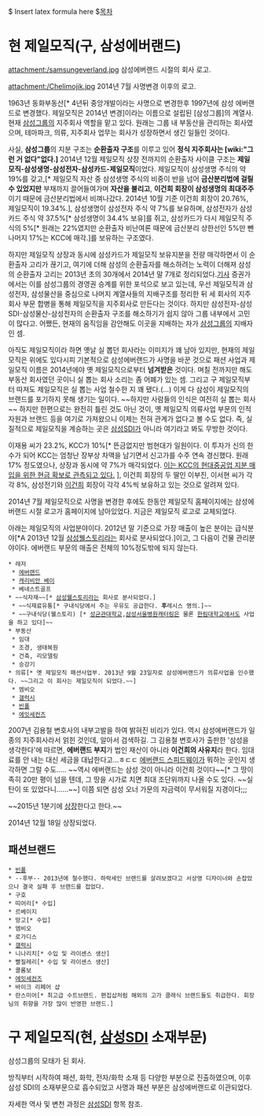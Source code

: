 $ Insert latex formula here $[[목차]]
= 현 제일모직(구, 삼성에버랜드) =
attachment:/samsungeverland.jpg
삼성에버랜드 시절의 회사 로고.

attachment:/Chelimojik.jpg
2014년 7월 사명변경 이후의 로고.

1963년 동화부동산[* 4년뒤 중앙개발이라는 사명으로 변경한후 1997년에 삼성 에버랜드로 변경했다. 제일모직은 2014년 변경]이라는 이름으로 설립된 [삼성그룹]의 계열사. 현재 [[삼성그룹]]의 지주회사 역할을 맡고 있다. 원래는 그룹 내 부동산을 관리하는 회사였으며, 테마파크, 의류, 지주회사 업무는 회사가 성장하면서 생긴 일들인 것이다.

사실, '''삼성그룹'''의 지분 구조는 '''순환출자 구조'''를 이루고 있어 '''정식 지주회사는 [wiki:"그런 거 없다"없다.]''' 2014년 12월 제일모직 상장 전까지의 순환출자 사이클 구조는 '''제일모직-삼성생명-삼성전자-삼성카드-제일모직'''이었다. 제일모직이 삼성생명 주식의 약 19%를 갖고,[* 제일모직 자산 중 삼성생명 주식의 비중이 반을 넘어 '''금산분리법에 걸릴 수 있었지만''' 부채까지 끌어들여가며 '''자산을 불리고''', '''이건희 회장이 삼성생명의 최대주주'''이기 때문에 금산분리법에서 비껴나갔다. 2014년 10월 기준 이건희 회장이 20.76%, 제일모직이 19.34%.], 삼성생명이 삼성전자 주식 약 7%를 보유하며, 삼성전자가 삼성카드 주식 약 37.5%[* 삼성생명이 34.4% 보유]를 쥐고, 삼성카드가 다시 제일모직 주식의 5%[* 원래는 22%였지만 순환출자 비난여론 때문에 금산분리 상한선인 5%만 뺀 나머지 17%는 KCC에 매각.]를 보유하는 구조였다.

하지만 제일모직 상장과 동시에 삼성카드가 제일모직 보유지분을 전량 매각하면서 이 순환출자 고리가 끊기고, 여기에 더해 삼성의 순환출자를 해소하려는 노력이 더해져 삼성의 순환출자 고리는 2013년 초의 30개에서 2014년 말 7개로 정리되었다.[http://www.asiatoday.co.kr/view.php?key=20141217010010495 기사] 증권가에서는 이를 삼성그룹의 경영권 승계를 위한 포석으로 보고 있는데, 우선 제일모직과 삼성전자, 삼성물산을 중심으로 나머지 계열사들의 지배구조를 정리한 뒤 세 회사의 지주회사 부문 합병을 통해 제일모직을 지주회사로 만든다는 것이다. 하지만 삼성전자-삼성SDI-삼성물산-삼성전자의 순환출자 구조를 해소하기가 쉽지 않아 그룹 내부에서 고민이 많다고. 어쨌든, 현재의 움직임을 감안해도 이곳을 지배하는 자가 [[삼성그룹]]의 지배자인 셈.

아직도 제일모직이라 하면 옛날 실 뽑던 회사라는 이미지가 꽤 남아 있지만, 현재의 제일모직은 위에도 있다시피 기본적으로 삼성에버랜드가 사명을 바꾼 것으로 패션 사업과 제일모직 이름은 2014년에야 옛 제일모직으로부터 '''넘겨받은''' 것이다. 며칠 전까지만 해도 부동산 회사였던 곳이니 실 뽑는 회사 소리는 좀 어폐가 있는 셈. 그리고 구 제일모직부터 따져도 제일모직은 실 뽑는 사업 철수한 지 꽤 됐다.(...) 이게 다 삼성이 제일모직의 브랜드를 포기하지 못해 생기는 일이다. ~~하지만 사람들의 인식은 여전히 실 뽑는 회사~~ 하지만 한편으로는 완전히 틀린 것도 아닌 것이, 옛 제일모직 의류사업 부문의 인적 자원과 브랜드 등을 여기로 가져왔으니 이제는 전혀 관계가 없다고 볼 수도 없다. 즉, 실질적으로 제일모직을 계승하는 곳은 [[삼성SDI]]가 아니라 여기라고 봐도 무방한 것이다.

이재용 씨가 23.2%, KCC가 10%[* 뜬금없지만 범현대가 일원이다. 이 투자가 신의 한 수가 되어 KCC는 엄청난 장부상 차액을 남기면서 신고가를 수주 연속 경신했다. 원래 17% 정도였으나, 상장과 동시에 약 7%가 매각되었다. [http://www.wowtv.co.kr/newscenter/news/view.asp?bcode=T30001000&artid=A201412190232 이는 KCC의 현대중공업 지분 매입을 위한 현금 확보로 관측되고 있다.] ], 이건희 회장의 두 딸인 이부진, 이서현 씨가 각각 8%, 삼성전기와 [[이건희]] 회장이 각각 4%씩 보유하고 있는 것으로 알려져 있다.

2014년 7월 제일모직으로 사명을 변경한 후에도 한동안 제일모직 홈페이지에는 삼성에버랜드 시절 로고가 홈페이지에 남아있었다. 지금은 제일모직 로고로 교체되었다.

아래는 제일모직의 사업분야이다. 2012년 말 기준으로 가장 매출이 높은 분야는 급식분야[*A 2013년 12월 [[삼성웰스토리]]라는 회사로 분사되었다.]이고, 그 다음이 건물 관리분야이다. 에버랜드 부문의 매출은 전체의 10%정도밖에 되지 않는다.

 * 레저
  * [[에버랜드]]
  * [[캐리비안 베이]]
  * 베네스트골프
 * ~~식자재~~[* [[삼성웰스토리]]라는 회사로 분사되었다.]
  * ~~식재료유통[* 구내식당에서 주는 우유도 공급한다. '''후'''레시스 명의.]~~
  * ~~구내식당(웰스토리) [* [[성균관대학교]],[[삼성서울병원]]캐터링은 물론 [[한림대학교]]에서도 사업을 하고 있다]~~
 * 부동산
  * 임대
  * 조경, 생태복원
  * 건축, 리모델링
  * 승강기
 * 의류[* 옛 제일모직 패션사업부. 2013년 9월 23일자로 삼성에버랜드가 의류사업을 인수했다. ~~그리고 이 회사는 제일모직이 되었다.~~]
  * 엠비오
  * [[갤럭시]]
  * [[빈폴]]
  * [[에잇세컨즈]]

2007년 김용철 변호사의 내부고발을 하여 밝혀진 비리가 있다. 역시 삼성에버랜드가 일종의 지주회사라서 얽힌 것인데, 알아서 검색하길. 그 김용철 변호사가 출판한 '삼성을 생각한다'에 따르면, '''에버랜드 부지'''가 법인 재산이 아니라 '''이건희의 사유지'''라 한다. 임대료를 안 내는 대신 세금을 대납한다고...ㅎㄷㄷ [[에버랜드 스피드웨이]]가 뭐하는 곳인지 생각하면 그럴 수도..... ~~역시 에버랜드는 삼성 것이 아니라 이건희 것이다~~[* 그 땅이 족히 20만 평이 넘을 텐데, 그 땅을 시가로 치면 최대 조단위까지 나올 수도 있다. ~~실탄이 또 있었다니......~~] 이쯤 되면 삼성 오너 가문의 자금력이 무서워질 지경이다;;;

~~2015년 1분기에 [http://news.naver.com/main/read.nhn?mode=LPOD&mid=sec&oid=001&aid=0006940843&isYeonhapFlash=Y 상장]한다고 한다.~~

2014년 12월 18일 상장되었다.

== 패션브랜드 ==
 * [[빈폴]]
 * --후부-- 2013년에 철수했다. 하락세인 브랜드를 살려보겠다고 서상영 디자이너와 손잡았으나 결국 실패 후 브랜드를 접었다.
 * 구호
 * 띠어리[* 수입]
 * 르베이지
 * 망고[* 수입]
 * 엠비오
 * 로가디스
 * [[갤럭시]]
 * 니나리치[* 수입 및 라이센스 생산]
 * 빨질레리[* 수입 및 라이센스 생산]
 * 콜롬보
 * [[에잇세컨즈]]
 * 바이크 리페어 샵 
 * 란스미어[* 최고급 수트브랜드. 편집삽처럼 해외의 고가 클래식 브랜드들도 취급한다. 회장님의 취향을 가장 많이 반영한 브랜드.]

= 구 제일모직(현, [[삼성SDI]] 소재부문) =
삼성그룹의 모태가 된 회사.

방직부터 시작하여 패션, 화학, 전자/화학 소재 등 다양한 부분으로 진출하였으며, 이후 삼성 SDI의 소재부문으로 흡수되었고 사명과 패션 부분은 삼성에버랜드로 이관되었다.

자세한 역사 및 변천 과정은 [[삼성SDI]] 항목 참조.
